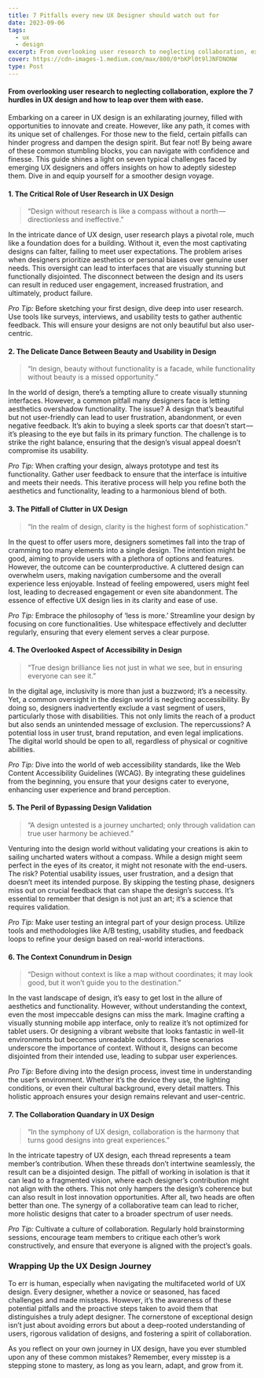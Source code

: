 ```yaml
---
title: 7 Pitfalls every new UX Designer should watch out for
date: 2023-09-06
tags:
  - ux
  - design
excerpt: From overlooking user research to neglecting collaboration, explore the 7 hurdles in UX design and how to leap over them with ease.
cover: https://cdn-images-1.medium.com/max/800/0*bKPl0t9lJNFDNONW
type: Post
---
```


#### From overlooking user research to neglecting collaboration, explore the 7 hurdles in UX design and how to leap over them with ease.

Embarking on a career in UX design is an exhilarating journey, filled with opportunities to innovate and create. However, like any path, it comes with its unique set of challenges. For those new to the field, certain pitfalls can hinder progress and dampen the design spirit. But fear not! By being aware of these common stumbling blocks, you can navigate with confidence and finesse. This guide shines a light on seven typical challenges faced by emerging UX designers and offers insights on how to adeptly sidestep them. Dive in and equip yourself for a smoother design voyage.

#### 1. The Critical Role of User Research in UX Design

> “Design without research is like a compass without a north — directionless and ineffective.”

In the intricate dance of UX design, user research plays a pivotal role, much like a foundation does for a building. Without it, even the most captivating designs can falter, failing to meet user expectations. The problem arises when designers prioritize aesthetics or personal biases over genuine user needs. This oversight can lead to interfaces that are visually stunning but functionally disjointed. The disconnect between the design and its users can result in reduced user engagement, increased frustration, and ultimately, product failure.

_Pro Tip:_ Before sketching your first design, dive deep into user research. Use tools like surveys, interviews, and usability tests to gather authentic feedback. This will ensure your designs are not only beautiful but also user-centric.

#### 2. The Delicate Dance Between Beauty and Usability in Design

> “In design, beauty without functionality is a facade, while functionality without beauty is a missed opportunity.”

In the world of design, there’s a tempting allure to create visually stunning interfaces. However, a common pitfall many designers face is letting aesthetics overshadow functionality. The issue? A design that’s beautiful but not user-friendly can lead to user frustration, abandonment, or even negative feedback. It’s akin to buying a sleek sports car that doesn’t start — it’s pleasing to the eye but fails in its primary function. The challenge is to strike the right balance, ensuring that the design’s visual appeal doesn’t compromise its usability.

_Pro Tip:_ When crafting your design, always prototype and test its functionality. Gather user feedback to ensure that the interface is intuitive and meets their needs. This iterative process will help you refine both the aesthetics and functionality, leading to a harmonious blend of both.

#### 3. The Pitfall of Clutter in UX Design

> “In the realm of design, clarity is the highest form of sophistication.”

In the quest to offer users more, designers sometimes fall into the trap of cramming too many elements into a single design. The intention might be good, aiming to provide users with a plethora of options and features. However, the outcome can be counterproductive. A cluttered design can overwhelm users, making navigation cumbersome and the overall experience less enjoyable. Instead of feeling empowered, users might feel lost, leading to decreased engagement or even site abandonment. The essence of effective UX design lies in its clarity and ease of use.

_Pro Tip:_ Embrace the philosophy of ‘less is more.’ Streamline your design by focusing on core functionalities. Use whitespace effectively and declutter regularly, ensuring that every element serves a clear purpose.

#### 4. The Overlooked Aspect of Accessibility in Design

> “True design brilliance lies not just in what we see, but in ensuring everyone can see it.”

In the digital age, inclusivity is more than just a buzzword; it’s a necessity. Yet, a common oversight in the design world is neglecting accessibility. By doing so, designers inadvertently exclude a vast segment of users, particularly those with disabilities. This not only limits the reach of a product but also sends an unintended message of exclusion. The repercussions? A potential loss in user trust, brand reputation, and even legal implications. The digital world should be open to all, regardless of physical or cognitive abilities.

_Pro Tip:_ Dive into the world of web accessibility standards, like the Web Content Accessibility Guidelines (WCAG). By integrating these guidelines from the beginning, you ensure that your designs cater to everyone, enhancing user experience and brand perception.

#### 5. The Peril of Bypassing Design Validation

> “A design untested is a journey uncharted; only through validation can true user harmony be achieved.”

Venturing into the design world without validating your creations is akin to sailing uncharted waters without a compass. While a design might seem perfect in the eyes of its creator, it might not resonate with the end-users. The risk? Potential usability issues, user frustration, and a design that doesn’t meet its intended purpose. By skipping the testing phase, designers miss out on crucial feedback that can shape the design’s success. It’s essential to remember that design is not just an art; it’s a science that requires validation.

_Pro Tip:_ Make user testing an integral part of your design process. Utilize tools and methodologies like A/B testing, usability studies, and feedback loops to refine your design based on real-world interactions.

#### 6. The Context Conundrum in Design

> “Design without context is like a map without coordinates; it may look good, but it won’t guide you to the destination.”

In the vast landscape of design, it’s easy to get lost in the allure of aesthetics and functionality. However, without understanding the context, even the most impeccable designs can miss the mark. Imagine crafting a visually stunning mobile app interface, only to realize it’s not optimized for tablet users. Or designing a vibrant website that looks fantastic in well-lit environments but becomes unreadable outdoors. These scenarios underscore the importance of context. Without it, designs can become disjointed from their intended use, leading to subpar user experiences.

_Pro Tip:_ Before diving into the design process, invest time in understanding the user’s environment. Whether it’s the device they use, the lighting conditions, or even their cultural background, every detail matters. This holistic approach ensures your design remains relevant and user-centric.

#### 7. The Collaboration Quandary in UX Design

> “In the symphony of UX design, collaboration is the harmony that turns good designs into great experiences.”

In the intricate tapestry of UX design, each thread represents a team member’s contribution. When these threads don’t intertwine seamlessly, the result can be a disjointed design. The pitfall of working in isolation is that it can lead to a fragmented vision, where each designer’s contribution might not align with the others. This not only hampers the design’s coherence but can also result in lost innovation opportunities. After all, two heads are often better than one. The synergy of a collaborative team can lead to richer, more holistic designs that cater to a broader spectrum of user needs.

_Pro Tip:_ Cultivate a culture of collaboration. Regularly hold brainstorming sessions, encourage team members to critique each other’s work constructively, and ensure that everyone is aligned with the project’s goals.

### Wrapping Up the UX Design Journey

To err is human, especially when navigating the multifaceted world of UX design. Every designer, whether a novice or seasoned, has faced challenges and made missteps. However, it’s the awareness of these potential pitfalls and the proactive steps taken to avoid them that distinguishes a truly adept designer. The cornerstone of exceptional design isn’t just about avoiding errors but about a deep-rooted understanding of users, rigorous validation of designs, and fostering a spirit of collaboration.

As you reflect on your own journey in UX design, have you ever stumbled upon any of these common mistakes? Remember, every misstep is a stepping stone to mastery, as long as you learn, adapt, and grow from it.
